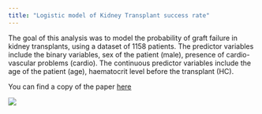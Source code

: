 ```yaml
---
title: "Logistic model of Kidney Transplant success rate"
---
```


The goal of this analysis was to model the probability of graft failure in kidney transplants, using a dataset of 1158 patients. The predictor variables include the binary variables, sex of the patient (male), presence of cardio-vascular problems (cardio). The continuous predictor variables include the age of the patient (age), haematocrit level before the transplant (HC).


You can find a copy of the paper [here](logisticreport.pdf)


![](logisticmodel.jpg)